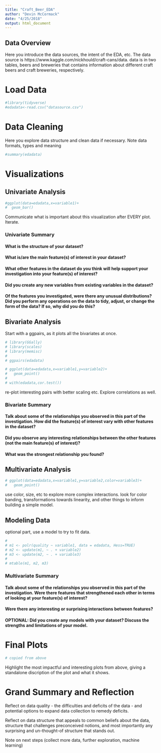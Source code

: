 ```yaml
---
title: "Craft_Beer_EDA"
author: "Devin McCormack"
date: "4/25/2018"
output: html_document
---
```



## Data Overview
Here you introduce the data sources, the intent of the EDA, etc. The data source is https://www.kaggle.com/nickhould/craft-cans/data. data is in two tables, beers and breweries that contains information about different craft beers and craft breweries, respectively.


# Load Data

```r
#library(tidyverse)
#edadata<-read.csv("datasource.csv")
```

# Data Cleaning
Here you explore data structure and clean data if necessary. Note data formats, types and meaning

```r
#summary(edadata)
```

# Visualizations

## Univariate Analysis

```r
#ggplot(data=edadata,x=variable1)+
#  geom_bar()
```

Communicate what is important about this visualization after EVERY plot. Iterate.

### Univariate Summary
#### What is the structure of your dataset?

#### What is/are the main feature(s) of interest in your dataset?

#### What other features in the dataset do you think will help support your investigation into your feature(s) of interest?

#### Did you create any new variables from existing variables in the dataset?

#### Of the features you investigated, were there any unusual distributions? Did you perform any operations on the data to tidy, adjust, or change the form of the data? If so, why did you do this?


## Bivariate Analysis

Start with a ggpairs, as it plots all the bivariates at once.
```r
# library(GGally)
# library(scales)
# library(memisc)
# 
# ggpairs(edadata)
```


```r
# ggplot(data=edadata,x=variable1,y=variable2)+
#   geom_point()
# 
# with(edadata,cor.test())
```
re-plot interesting pairs with better scaling etc. Explore correlations as well.

### Bivariate Summary
#### Talk about some of the relationships you observed in this part of the investigation. How did the feature(s) of interest vary with other features in the dataset?

#### Did you observe any interesting relationships between the other features (not the main feature(s) of interest)?

#### What was the strongest relationship you found?


## Multivariate Analysis

```r
# ggplot(data=edadata,x=variable1,y=variable2,color=variable3)+
#   geom_point()
```

use color, size, etc to explore more complex interactions. look for color banding, transformations towards linearity, and other things to inform building a simple model.



## Modeling Data
optional part, use a model to try to fit data.

```r
# 
# m1 <- polr(quality ~ variable1, data = edadata, Hess=TRUE)
# m2 <- update(m1, ~ . + variable2)
# m3 <- update(m2, ~ . + variable3)
# 
# mtable(m1, m2, m3)

```

### Multivariate Summary
#### Talk about some of the relationships you observed in this part of the investigation. Were there features that strengthened each other in terms of looking at your feature(s) of interest?

#### Were there any interesting or surprising interactions between features?

#### OPTIONAL: Did you create any models with your dataset? Discuss the strengths and limitations of your model.

# Final Plots


```r
# copied from above
```
Highlight the most impactful and interesting plots from above, giving a standalone discription of the plot and what it shows.

# Grand Summary and Reflection

Reflect on data quality - the difficulties and deficits of the data - and potential options to expand data collection to remedy deficits.

Reflect on data structure that appeals to common beliefs about the data, structure that challenges preconceived notions, and most importantly any surprising and un-thought-of structure that stands out.

Note on next steps (collect more data, further exploration, machine learning)